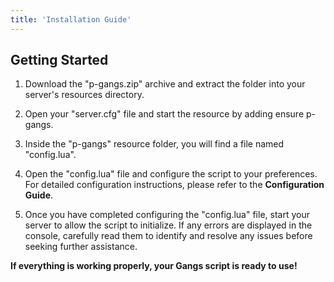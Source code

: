 ```yaml
---
title: 'Installation Guide'
---
```


## Getting Started

1. Download the "p-gangs.zip" archive and extract the folder into your server's resources directory.

2. Open your "server.cfg" file and start the resource by adding ensure p-gangs.

3. Inside the "p-gangs" resource folder, you will find a file named "config.lua".

4. Open the "config.lua" file and configure the script to your preferences. For detailed configuration instructions, please refer to the **Configuration Guide**.

5. Once you have completed configuring the "config.lua" file, start your server to allow the script to initialize. If any errors are displayed in the console, carefully read them to identify and resolve any issues before seeking further assistance.

**If everything is working properly, your Gangs script is ready to use!**
